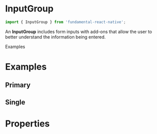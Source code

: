 
<Meta title="InputGroup" component={InputGroup} />

# InputGroup

```js
import { InputGroup } from 'fundamental-react-native';
```

An **InputGroup** includes form inputs with add-ons that allow the user to better understand the information being entered.

Examples
# Examples

## Primary

<Preview>
  <Story name="primary">
    <InputGroup>
      <FormInput placeholder="Type text here" />
    </InputGroup>
  </Story>
</Preview>

## Single

<Preview>
  <Story name="single">
    <InputGroup>
      <FormInput placeholder="Type text here" />
    </InputGroup>
  </Story>
</Preview>

# Properties

<Props of={InputGroup} />
